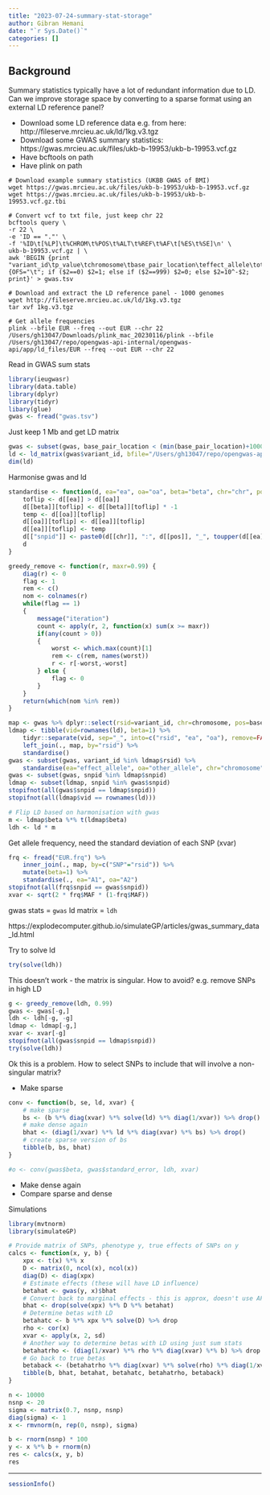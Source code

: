 ```yaml
---
title: "2023-07-24-summary-stat-storage"
author: Gibran Hemani
date: "`r Sys.Date()`"
categories: []
---
```


## Background

Summary statistics typically have a lot of redundant information due to LD. Can we improve storage space by converting to a sparse format using an external LD reference panel?

- Download some LD reference data e.g. from here: http://fileserve.mrcieu.ac.uk/ld/1kg.v3.tgz
- Download some GWAS summary statistics: https://gwas.mrcieu.ac.uk/files/ukb-b-19953/ukb-b-19953.vcf.gz
- Have bcftools on path
- Have plink on path

```
# Download example summary statistics (UKBB GWAS of BMI)
wget https://gwas.mrcieu.ac.uk/files/ukb-b-19953/ukb-b-19953.vcf.gz
wget https://gwas.mrcieu.ac.uk/files/ukb-b-19953/ukb-b-19953.vcf.gz.tbi

# Convert vcf to txt file, just keep chr 22
bcftools query \
-r 22 \
-e 'ID == "."' \
-f '%ID\t[%LP]\t%CHROM\t%POS\t%ALT\t%REF\t%AF\t[%ES\t%SE]\n' \
ukb-b-19953.vcf.gz | \
awk 'BEGIN {print "variant_id\tp_value\tchromosome\tbase_pair_location\teffect_allele\tother_allele\teffect_allele_frequency\tbeta\tstandard_error"}; {OFS="\t"; if ($2==0) $2=1; else if ($2==999) $2=0; else $2=10^-$2; print}' > gwas.tsv

# Download and extract the LD reference panel - 1000 genomes
wget http://fileserve.mrcieu.ac.uk/ld/1kg.v3.tgz
tar xvf 1kg.v3.tgz

# Get allele frequencies
plink --bfile EUR --freq --out EUR --chr 22
/Users/gh13047/Downloads/plink_mac_20230116/plink --bfile /Users/gh13047/repo/opengwas-api-internal/opengwas-api/app/ld_files/EUR --freq --out EUR --chr 22
```

Read in GWAS sum stats

```r
library(ieugwasr)
library(data.table)
library(dplyr)
library(tidyr)
libary(glue)
gwas <- fread("gwas.tsv")
```

Just keep 1 Mb and get LD matrix

```r
gwas <- subset(gwas, base_pair_location < (min(base_pair_location)+1000000))
ld <- ld_matrix(gwas$variant_id, bfile="/Users/gh13047/repo/opengwas-api-internal/opengwas-api/app/ld_files/EUR", plink_bin="/Users/gh13047/Downloads/plink_mac_20230116/plink")
dim(ld)
```

Harmonise gwas and ld

```r
standardise <- function(d, ea="ea", oa="oa", beta="beta", chr="chr", pos="pos") {
    toflip <- d[[ea]] > d[[oa]]
    d[[beta]][toflip] <- d[[beta]][toflip] * -1
    temp <- d[[oa]][toflip]
    d[[oa]][toflip] <- d[[ea]][toflip]
    d[[ea]][toflip] <- temp
    d[["snpid"]] <- paste0(d[[chr]], ":", d[[pos]], "_", toupper(d[[ea]]), "_", toupper(d[[oa]]))
    d
}

greedy_remove <- function(r, maxr=0.99) {
    diag(r) <- 0
    flag <- 1
    rem <- c()
    nom <- colnames(r)
    while(flag == 1)
    {
        message("iteration")
        count <- apply(r, 2, function(x) sum(x >= maxr))
        if(any(count > 0))
        {
            worst <- which.max(count)[1]
            rem <- c(rem, names(worst))
            r <- r[-worst,-worst]
        } else {
            flag <- 0
        }
    }
    return(which(nom %in% rem))
}

map <- gwas %>% dplyr::select(rsid=variant_id, chr=chromosome, pos=base_pair_location)
ldmap <- tibble(vid=rownames(ld), beta=1) %>%
    tidyr::separate(vid, sep="_", into=c("rsid", "ea", "oa"), remove=FALSE) %>%
    left_join(., map, by="rsid") %>%
    standardise()
gwas <- subset(gwas, variant_id %in% ldmap$rsid) %>%
    standardise(ea="effect_allele", oa="other_allele", chr="chromosome", pos="base_pair_location")
gwas <- subset(gwas, snpid %in% ldmap$snpid)
ldmap <- subset(ldmap, snpid %in% gwas$snpid)
stopifnot(all(gwas$snpid == ldmap$snpid))
stopifnot(all(ldmap$vid == rownames(ld)))

# Flip LD based on harmonisation with gwas
m <- ldmap$beta %*% t(ldmap$beta)
ldh <- ld * m
```

Get allele frequency, need the standard deviation of each SNP (xvar)

```r
frq <- fread("EUR.frq") %>%
    inner_join(., map, by=c("SNP"="rsid")) %>%
    mutate(beta=1) %>%
    standardise(., ea="A1", oa="A2")
stopifnot(all(frq$snpid == gwas$snpid))
xvar <- sqrt(2 * frq$MAF * (1-frq$MAF))
```

gwas stats = `gwas`
ld matrix = `ldh`

https://explodecomputer.github.io/simulateGP/articles/gwas_summary_data_ld.html

Try to solve ld

```r
try(solve(ldh))
```

This doesn't work - the matrix is singular. How to avoid? e.g. remove SNPs in high LD

```r
g <- greedy_remove(ldh, 0.99)
gwas <- gwas[-g,]
ldh <- ldh[-g, -g]
ldmap <- ldmap[-g,]
xvar <- xvar[-g]
stopifnot(all(gwas$snpid == ldmap$snpid))
try(solve(ldh))
```


Ok this is a problem. How to select SNPs to include that will involve a non-singular matrix?

- Make sparse

```r
conv <- function(b, se, ld, xvar) {
    # make sparse
    bs <- (b %*% diag(xvar) %*% solve(ld) %*% diag(1/xvar)) %>% drop()
    # make dense again
    bhat <- (diag(1/xvar) %*% ld %*% diag(xvar) %*% bs) %>% drop()
    # create sparse version of bs
    tibble(b, bs, bhat)
}

#o <- conv(gwas$beta, gwas$standard_error, ldh, xvar)
```



- Make dense again
- Compare sparse and dense 


Simulations

```r
library(mvtnorm)
library(simulateGP)

# Provide matrix of SNPs, phenotype y, true effects of SNPs on y
calcs <- function(x, y, b) {
    xpx <- t(x) %*% x
    D <- matrix(0, ncol(x), ncol(x))
    diag(D) <- diag(xpx)
    # Estimate effects (these will have LD influence)
    betahat <- gwas(y, x)$bhat
    # Convert back to marginal effects - this is approx, doesn't use AF
    bhat <- drop(solve(xpx) %*% D %*% betahat)
    # Determine betas with LD
    betahatc <- b %*% xpx %*% solve(D) %>% drop
    rho <- cor(x)
    xvar <- apply(x, 2, sd)
    # Another way to determine betas with LD using just sum stats
    betahatrho <- (diag(1/xvar) %*% rho %*% diag(xvar) %*% b) %>% drop
    # Go back to true betas
    betaback <- (betahatrho %*% diag(xvar) %*% solve(rho) %*% diag(1/xvar)) %>% drop()
    tibble(b, bhat, betahat, betahatc, betahatrho, betaback)
}

n <- 10000
nsnp <- 20
sigma <- matrix(0.7, nsnp, nsnp)
diag(sigma) <- 1
x <- rmvnorm(n, rep(0, nsnp), sigma)

b <- rnorm(nsnp) * 100
y <- x %*% b + rnorm(n)
res <- calcs(x, y, b)
res
```

---

```r
sessionInfo()
```
